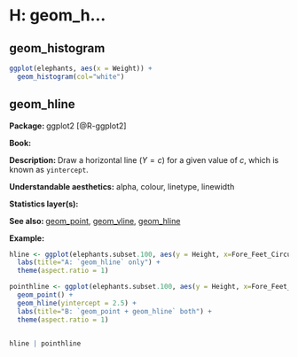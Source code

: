 # H: geom_h...


## geom_histogram{#histogram}

```r
ggplot(elephants, aes(x = Weight)) + 
  geom_histogram(col="white")

```

## geom_hline{#hline}


**Package: ** ggplot2 [@R-ggplot2]

**Book: **

**Description: ** Draw a horizontal line ($Y=c$) for a given value of $c$, which is known as `yintercept`.

**Understandable aesthetics:** alpha, colour, linetype, linewidth

**Statistics layer(s):**

**See also: ** [geom_point](#point), [geom_vline](#vline), [geom_hline](#hline)

**Example:**

```r
hline <- ggplot(elephants.subset.100, aes(y = Height, x=Fore_Feet_Circumference)) + geom_hline(yintercept = 2.5) + 
  labs(title="A: `geom_hline` only") +
  theme(aspect.ratio = 1)

pointhline <- ggplot(elephants.subset.100, aes(y = Height, x=Fore_Feet_Circumference)) + 
  geom_point() + 
  geom_hline(yintercept = 2.5) + 
  labs(title="B: `geom_point + geom_hline` both") +
  theme(aspect.ratio = 1)


hline | pointhline
```